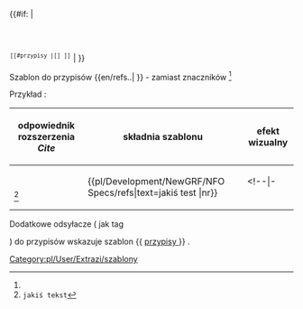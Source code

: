 <noinclude>{{pl/Development/NewGRF/inne strony|en= 
|pl=Template:pl/Development/NewGRF/NFO Specs/refs
}}</noinclude><includeonly><!--
~ ~ ~ ~ ~ ~ ~ ~ ~ ~ v1 ~ ~ ~ ~ ~ ~ ~ ~ ~ ~
-->{{#if:{{{1|}}} | <!--
--><h5><font style=visibility:hidden>1</font></h5><!--
--><span style=padding:1px;white-space:nowrap>{{{text|}}}<span title="odsyłacz do {{{1|}}} na dole"><sup><tt>[[#przypisy |[{{{1|}}}] ]]</tt></sup></span></span> <!--
--> | {{{text|}}} }}<!--
 ~ ~ ~ ~ ~ ~ ~ ~ ~ ~ bez typów ~ ~ ~ ~ ~ ~ ~ ~ ~ ~
--></includeonly><noinclude>

Szablon do przypisów <nowiki>{{en/refs..| }}</nowiki> <!-- lub <nowiki>{{..refs..|name= | }}</nowiki>--> - zamiast znaczników <ref> </ref> <!-- oraz <ref name=""> </ref> -->

Przykład<!--y-->:
{| 
!odpowiednik rozszerzenia ''Cite'' !!składnia szablonu !!efekt wizualny 
|-
|style=vertical-align:bottom|<code><ref>jakiś tekst </ref></code>||style=vertical-align:<!--middle-->bottom|<nowiki>{{pl/Development/NewGRF/NFO Specs/refs|text=jakiś test |nr}}</nowiki> ||style=vertical-align:top |{{pl/Development/NewGRF/NFO Specs/refs|text=PRZYPIS|1}}
<!--|- 
|<pre><ref name="słowo">jakiś tekst </ref></pre>||style=vertical-align:middle|<nowiki>{{extraZi/refs/Pl | name =słowo |jakiś test }}</nowiki> ||style=vertical-align:middle |{{extraZi/refs/Pl|name=słowo|jakiś test }}-->
|}

<!-- <ref name="slowo"/> #cite_note-cargotype-1 #cite_ref-cargotype_1-1 -->

Dodatkowe odsyłacze ( jak tag <references/> ) do przypisów wskazuje szablon <nowiki>{{</nowiki> [[Template:pl/Development/NewGRF/NFO Specs/przypisy| przypisy ]] <nowiki>}}</nowiki> .
 

[[Category:pl/User/Extrazi/szablony]]
</noinclude>